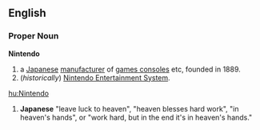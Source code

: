 ==English==
===Proper Noun===
{{wikipedia}}
'''Nintendo'''
# a [[Japanese]] [[manufacturer]] of [[games console]]s etc, founded in 1889.
# (''historically'') [[Nintendo Entertainment System]].
[[hu:Nintendo]]
# '''Japanese''' "leave luck to heaven", "heaven blesses hard work", "in heaven's hands", or "work hard, but in the end it's in heaven's hands."
